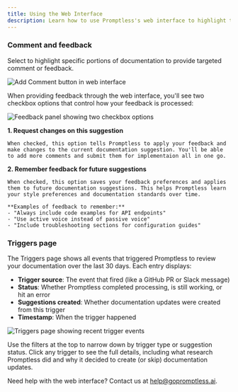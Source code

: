 ```yaml
---
title: Using the Web Interface
description: Learn how to use Promptless's web interface to highlight text, provide feedback, and guide documentation improvements
---
```


### Comment and feedback

Select to highlight specific portions of documentation to provide targeted comment or feedback.

<Frame>
  <img src="https://promptless-customer-doc-assets.s3.amazonaws.com/docs-images/org_2lvkgU9erOFxYhtEVVC0ymPrPdF/web-ui-add-comment-button-1759356264.png" alt="Add Comment button in web interface" />
</Frame>

When providing feedback through the web interface, you'll see two checkbox options that control how your feedback is processed:

<Frame>
  <img src="https://promptless-customer-doc-assets.s3.amazonaws.com/docs-images/org_2lvkgU9erOFxYhtEVVC0ymPrPdF/web-ui-feedback-panel-1759356264.png" alt="Feedback panel showing two checkbox options" />
</Frame>

**1. Request changes on this suggestion**

    When checked, this option tells Promptless to apply your feedback and make changes to the current documentation suggestion. You'll be able to add more comments and submit them for implementaion all in one go.

**2. Remember feedback for future suggestions**

    When checked, this option saves your feedback preferences and applies them to future documentation suggestions. This helps Promptless learn your style preferences and documentation standards over time.
    
    **Examples of feedback to remember:**
    - "Always include code examples for API endpoints"
    - "Use active voice instead of passive voice"
    - "Include troubleshooting sections for configuration guides"

### Triggers page

The Triggers page shows all events that triggered Promptless to review your documentation over the last 30 days. Each entry displays:

- **Trigger source**: The event that fired (like a GitHub PR or Slack message)
- **Status**: Whether Promptless completed processing, is still working, or hit an error
- **Suggestions created**: Whether documentation updates were created from this trigger
- **Timestamp**: When the trigger happened

<Frame>
  <img src="https://promptless-customer-doc-assets.s3.amazonaws.com/docs-images/org_2lvkgU9erOFxYhtEVVC0ymPrPdF/triggers-page-dashboard-1759623397.png" alt="Triggers page showing recent trigger events" />
</Frame>

Use the filters at the top to narrow down by trigger type or suggestion status. Click any trigger to see the full details, including what research Promptless did and why it decided to create (or skip) documentation updates.

Need help with the web interface? Contact us at [help@gopromptless.ai](mailto:help@gopromptless.ai).